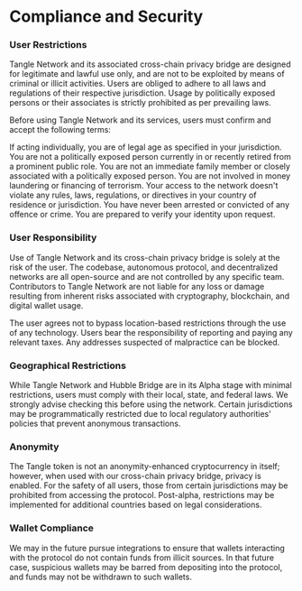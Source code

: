 # Compliance and Security

### User Restrictions
Tangle Network and its associated cross-chain privacy bridge are designed for legitimate and lawful use only, and are not to be exploited by means of criminal or illicit activities. Users are obliged to adhere to all laws and regulations of their respective jurisdiction. Usage by politically exposed persons or their associates is strictly prohibited as per prevailing laws.

Before using Tangle Network and its services, users must confirm and accept the following terms:

If acting individually, you are of legal age as specified in your jurisdiction.
You are not a politically exposed person currently in or recently retired from a prominent public role.
You are not an immediate family member or closely associated with a politically exposed person.
You are not involved in money laundering or financing of terrorism.
Your access to the network doesn't violate any rules, laws, regulations, or directives in your country of residence or jurisdiction.
You have never been arrested or convicted of any offence or crime.
You are prepared to verify your identity upon request.

### User Responsibility
Use of Tangle Network and its cross-chain privacy bridge is solely at the risk of the user. The codebase, autonomous protocol, and decentralized networks are all open-source and are not controlled by any specific team. Contributors to Tangle Network are not liable for any loss or damage resulting from inherent risks associated with cryptography, blockchain, and digital wallet usage.

The user agrees not to bypass location-based restrictions through the use of any technology. Users bear the responsibility of reporting and paying any relevant taxes. Any addresses suspected of malpractice can be blocked.

### Geographical Restrictions
While Tangle Network and Hubble Bridge are in its Alpha stage with minimal restrictions, users must comply with their local, state, and federal laws. We strongly advise checking this before using the network. Certain jurisdictions may be programmatically restricted due to local regulatory authorities' policies that prevent anonymous transactions.

### Anonymity
The Tangle token is not an anonymity-enhanced cryptocurrency in itself; however, when used with our cross-chain privacy bridge, privacy is enabled. For the safety of all users, those from certain jurisdictions may be prohibited from accessing the protocol. Post-alpha, restrictions may be implemented for additional countries based on legal considerations.

### Wallet Compliance
We may in the future pursue integrations to ensure that wallets interacting with the protocol do not contain funds from illicit sources. In that future case, suspicious wallets may be barred from depositing into the protocol, and funds may not be withdrawn to such wallets.